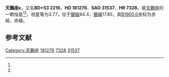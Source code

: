 {{Starbox begin
| name = 天鵝座κ
}}
{{Starbox observe
| epoch = [[J2000.0|J2000.0]]
| constell = [[天鵝座|天鵝座]]<ref name=SIMBAD>{{cite web
 | url=http://simbad.u-strasbg.fr/simbad/sim-id?Ident=HR+7328
 | title=Pulsating variable Star
 | publisher=Centre de Données astronomiques de Strasbourg
 | work=SIMBAD
 | accessdate=2012-07-13
 | archive-date=2019-06-08
 | archive-url=https://web.archive.org/web/20190608234251/http://simbad.u-strasbg.fr/simbad/sim-id?Ident=HR+7328
 | dead-url=no
 }}</ref><ref name=DATA>{{cite web
 | url=http://vizier.u-strasbg.fr/viz-bin/VizieR-5?-out.add=.&-source=5050&-corr=PK=HR&-out.max=9999&HR=7328
 | title=VizieR Detailed Page
 | accessdate=2012-07-13
 | archive-date=2019-06-03
 | archive-url=https://web.archive.org/web/20190603204426/http://vizier.u-strasbg.fr/viz-bin/VizieR-5?-out.add=.&-source=5050&-corr=PK=HR&-out.max=9999&HR=7328
 }}</ref>
| 星官 = 
| ra = {{RA|19|17|6.2}}<ref name=SIMBAD /><ref name=DATA />
| dec = {{DEC|+53|22|7}}<ref name=SIMBAD /><ref name=DATA />
| appmag_v = 3.77<ref name=SIMBAD /><ref name=DATA />
}}
{{Starbox character
| class = G9III<ref name=SIMBAD /><ref name=DATA />
| b-v = 0.96<ref name=SIMBAD /><ref name=DATA />
| u-b = 0.74<ref name=SIMBAD /><ref name=DATA />
| r-i = 0.47<ref name=SIMBAD /><ref name=DATA />
| variable = 
}}
{{Starbox astrometry
| radial_v = 0.74
| prop_mo_ra = -29
| parallax = 0.024
| p_error = 
}}
{{Starbox catalog
| names =BD+53 2216，[[SAO星表|SAO]] 31537，[[HD星表|HD]] 181276，[[HR星表|HR]] 7328}}
{{Starbox reference |Simbad=HR+7328}}
{{Starbox end}}

'''天鵝座κ'''，又名'''BD+53 2216'''，'''HD 181276'''、'''SAO 31537'''、'''HR 7328'''，是[[天鵝座|天鵝座]]的一颗恒星<ref name=SIMBAD /><ref name=DATA />，视星等为3.77，位于[[銀道座標系|銀經]]84.4，[[銀道座標系|銀緯]]17.85，其[[B1900.0|B1900.0]]坐标为赤經{{RA|19|14|47.5}}，赤緯{{DEC|+53|17.85|2}}。

== 参考文献 ==
{{reflist}}

{{star-stub}}

{{天鵝座恒星}}
{{星官|奚仲|4|7}}
[[Category:天鵝座|Category:天鵝座]]
[[Category:HD和HDE天體|181276]]
[[Category:HR天體|7328]]
[[Category:SAO天體|31537]]